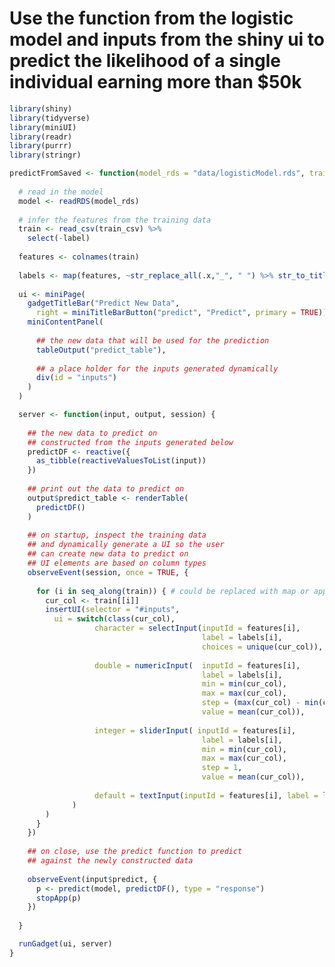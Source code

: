 # Use the function from the logistic model and inputs from the shiny ui to predict the likelihood of a single individual earning more than $50k

```r
library(shiny)
library(tidyverse)
library(miniUI)
library(readr)
library(purrr)
library(stringr)
```


```r
predictFromSaved <- function(model_rds = "data/logisticModel.rds", train_csv = "data/train.csv") {
  
  # read in the model
  model <- readRDS(model_rds)
  
  # infer the features from the training data
  train <- read_csv(train_csv) %>% 
    select(-label)
  
  features <- colnames(train)
  
  labels <- map(features, ~str_replace_all(.x,"_", " ") %>% str_to_title())
  
  ui <- miniPage(
    gadgetTitleBar("Predict New Data", 
      right = miniTitleBarButton("predict", "Predict", primary = TRUE)),
    miniContentPanel(
      
      ## the new data that will be used for the prediction
      tableOutput("predict_table"),
      
      ## a place holder for the inputs generated dynamically
      div(id = "inputs")
    )
  )

  server <- function(input, output, session) {
    
    ## the new data to predict on
    ## constructed from the inputs generated below
    predictDF <- reactive({
      as_tibble(reactiveValuesToList(input))
    })
    
    ## print out the data to predict on
    output$predict_table <- renderTable(
      predictDF()
    )
    
    ## on startup, inspect the training data
    ## and dynamically generate a UI so the user
    ## can create new data to predict on
    ## UI elements are based on column types
    observeEvent(session, once = TRUE, {
      
      for (i in seq_along(train)) { # could be replaced with map or apply
        cur_col <- train[[i]]
        insertUI(selector = "#inputs", 
          ui = switch(class(cur_col),
                   character = selectInput(inputId = features[i],
                                           label = labels[i],
                                           choices = unique(cur_col)),
                   
                   double = numericInput(  inputId = features[i],
                                           label = labels[i],
                                           min = min(cur_col),
                                           max = max(cur_col),
                                           step = (max(cur_col) - min(cur_col))/15,
                                           value = mean(cur_col)),
                   
                   integer = sliderInput( inputId = features[i],
                                           label = labels[i],
                                           min = min(cur_col),
                                           max = max(cur_col),  
                                           step = 1,
                                           value = mean(cur_col)),
                   
                   default = textInput(inputId = features[i], label = labels[i])
              )
        )
      }
    })
    
    ## on close, use the predict function to predict 
    ## against the newly constructed data
    
    observeEvent(input$predict, {
      p <- predict(model, predictDF(), type = "response")
      stopApp(p)
    })
    
  }

  runGadget(ui, server)
}
```
